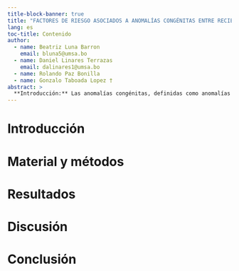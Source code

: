```yaml
---
title-block-banner: true
title: "FACTORES DE RIESGO ASOCIADOS A ANOMALÍAS CONGÉNITAS ENTRE RECIÉN NACIDOS EN EL HOSPITAL DE LA MUJER"
lang: es
toc-title: Contenido
author:
  - name: Beatriz Luna Barron
    email: bluna5@umsa.bo
  - name: Daniel Linares Terrazas
    email: dalinares1@umsa.bo
  - name: Rolando Paz Bonilla
  - name: Gonzalo Taboada Lopez †
abstract: > 
  **Introducción:** Las anomalías congénitas, definidas como anomalías estructurales o funcionales presentes al nacer, representan un importante problema de salud pública debido a su impacto potencial en la morbilidad, la mortalidad y la calidad de vida de las personas afectadas. Aunque la etiología de las anomalías congénitas sigue siendo desconocida, cada vez hay más evidencia de que su aparición puede deberse a intrincadas interacciones entre la predisposición genética y las influencias ambientales. **Objetivo:** Este estudio tuvo como objetivo determinar la frecuencia de anomalías congénitas y los factores de riesgo asociados entre los recién nacidos del Hospital de la Mujer. **Método:** Un estudio prospectivo de casos y controles, entre los años 2017 a 2019, recopiló datos sobre anomalías congénitas utilizando el sistema diagnóstico CIE-10 y la exposicion a factores de riesgo informados por la madre. Se calcularon las odds ratio (OR) mediante regresión logística univariante y multivariante. **Resultados:** El 2,3% de los recién nacidos presentaba anomalías congénitas, la mayoría de las cuales afectaban al sistema nervioso seguidas de malformaciones faciales y orofaringeas como ser las fisuras labiopalatinas. Entre los factores de riesgo significativos figuraban la edad materna superior a 35 años (OR = 1.6; IC95% = 1 – 3.1), la exposición a plaguicidas (OR = 2.3; IC95% = 1.2 – 4.1) y la ocupación materna relacionada con la agricultura (OR = 4.2; IC95% = 1.1 – 15.2). **Conclusiones:** Los hallazgos subrayan la naturaleza intrincada y multifactorial de las anomalías congénitas. Este estudio aboga por intensificar la vigilancia epidemiológica de las anomalías congénitas en nuestro pais y subraya la necesidad de seguir investigando, especialmente en lo relativo a la exposición a pesticidas en madres agricultoras, siendo vital dada la prevalencia de las ocupaciones agrícolas en Bolivia.
---
```


# Introducción

# Material y métodos

# Resultados

# Discusión

# Conclusión
